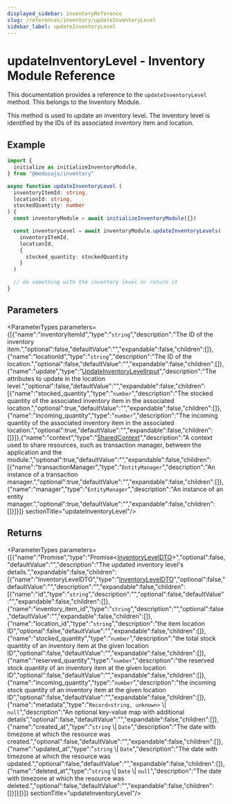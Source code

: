 ```yaml
---
displayed_sidebar: inventoryReference
slug: /references/inventory/updateInventoryLevel
sidebar_label: updateInventoryLevel
---
```



# updateInventoryLevel - Inventory Module Reference

This documentation provides a reference to the `updateInventoryLevel` method. This belongs to the Inventory Module.

This method is used to update an inventory level. The inventory level is identified by the IDs of its associated inventory item and location.

## Example

```ts
import {
  initialize as initializeInventoryModule,
} from "@medusajs/inventory"

async function updateInventoryLevel (
  inventoryItemId: string,
  locationId: string,
  stockedQuantity: number
) {
  const inventoryModule = await initializeInventoryModule({})

  const inventoryLevel = await inventoryModule.updateInventoryLevels(
    inventoryItemId,
    locationId,
    {
      stocked_quantity: stockedQuantity
    }
  )

  // do something with the inventory level or return it
}
```

## Parameters

<ParameterTypes parameters={[{"name":"inventoryItemId","type":"`string`","description":"The ID of the inventory item.","optional":false,"defaultValue":"","expandable":false,"children":[]},{"name":"locationId","type":"`string`","description":"The ID of the location.","optional":false,"defaultValue":"","expandable":false,"children":[]},{"name":"update","type":"[UpdateInventoryLevelInput](../../interfaces/inventory.UpdateInventoryLevelInput.mdx)","description":"The attributes to update in the location level.","optional":false,"defaultValue":"","expandable":false,"children":[{"name":"stocked_quantity","type":"`number`","description":"The stocked quantity of the associated inventory item in the associated location.","optional":true,"defaultValue":"","expandable":false,"children":[]},{"name":"incoming_quantity","type":"`number`","description":"The incoming quantity of the associated inventory item in the associated location.","optional":true,"defaultValue":"","expandable":false,"children":[]}]},{"name":"context","type":"[SharedContext](../../interfaces/inventory.SharedContext.mdx)","description":"A context used to share resources, such as transaction manager, between the application and the module.","optional":true,"defaultValue":"","expandable":false,"children":[{"name":"transactionManager","type":"`EntityManager`","description":"An instance of a transaction manager.","optional":true,"defaultValue":"","expandable":false,"children":[]},{"name":"manager","type":"`EntityManager`","description":"An instance of an entity manager.","optional":true,"defaultValue":"","expandable":false,"children":[]}]}]}  sectionTitle="updateInventoryLevel"/>

## Returns

<ParameterTypes parameters={[{"name":"Promise","type":"Promise&#60;[InventoryLevelDTO](../../types/inventory.InventoryLevelDTO.mdx)&#62;","optional":false,"defaultValue":"","description":"The updated inventory level's details.","expandable":false,"children":[{"name":"InventoryLevelDTO","type":"[InventoryLevelDTO](../../types/inventory.InventoryLevelDTO.mdx)","optional":false,"defaultValue":"","description":"","expandable":false,"children":[{"name":"id","type":"`string`","description":"","optional":false,"defaultValue":"","expandable":false,"children":[]},{"name":"inventory_item_id","type":"`string`","description":"","optional":false,"defaultValue":"","expandable":false,"children":[]},{"name":"location_id","type":"`string`","description":"the item location ID","optional":false,"defaultValue":"","expandable":false,"children":[]},{"name":"stocked_quantity","type":"`number`","description":"the total stock quantity of an inventory item at the given location ID","optional":false,"defaultValue":"","expandable":false,"children":[]},{"name":"reserved_quantity","type":"`number`","description":"the reserved stock quantity of an inventory item at the given location ID","optional":false,"defaultValue":"","expandable":false,"children":[]},{"name":"incoming_quantity","type":"`number`","description":"the incoming stock quantity of an inventory item at the given location ID","optional":false,"defaultValue":"","expandable":false,"children":[]},{"name":"metadata","type":"`Record<string, unknown>` \\| `null`","description":"An optional key-value map with additional details","optional":false,"defaultValue":"","expandable":false,"children":[]},{"name":"created_at","type":"`string` \\| `Date`","description":"The date with timezone at which the resource was created.","optional":false,"defaultValue":"","expandable":false,"children":[]},{"name":"updated_at","type":"`string` \\| `Date`","description":"The date with timezone at which the resource was updated.","optional":false,"defaultValue":"","expandable":false,"children":[]},{"name":"deleted_at","type":"`string` \\| `Date` \\| `null`","description":"The date with timezone at which the resource was deleted.","optional":false,"defaultValue":"","expandable":false,"children":[]}]}]}]}  sectionTitle="updateInventoryLevel"/>
